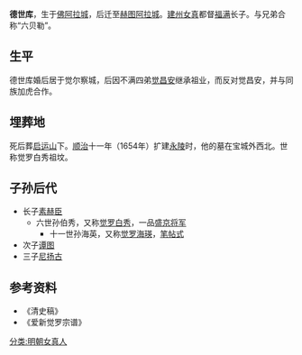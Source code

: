 '''德世库'''{{BD|1521年||1566年}}，生于[[佛阿拉城|佛阿拉城]]，后迁至[[赫图阿拉城|赫图阿拉城]]。[[建州女真|建州女真]]都督[[福满|福满]]长子。与兄弟合称“六贝勒”。
==生平==
德世库婚后居于觉尔察城，后因不满四弟[[觉昌安|觉昌安]]继承祖业，而反对觉昌安，并与同族加虎合作。
==埋葬地==
死后葬[[启运山|启运山]]下。[[顺治|顺治]]十一年（1654年）扩建[[永陵|永陵]]时，他的墓在宝城外西北。世称觉罗白秀祖坟。
==子孙后代==
*长子[[素赫臣|素赫臣]]
**六世孙伯秀，又称[[觉罗白秀|觉罗白秀]]，一品[[盛京将军|盛京将军]]
***十一世孙海英，又称[[觉罗海瑛|觉罗海瑛]]，[[笔帖式|笔帖式]]
*次子[[谭图|谭图]]
*三子[[尼扬古|尼扬古]]

==参考资料==
*《清史稿》
*《爱新觉罗宗谱》

[[分类:明朝女真人|分类:明朝女真人]]
